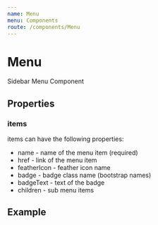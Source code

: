 ```yaml
---
name: Menu
menu: Components
route: /components/Menu
---
```




# Menu

Sidebar Menu Component

## Properties

<PropsTable of={Menu} />

### items

items can have the following properties:
<ul>
    <li>
        name - name of the menu item (required)
    </li>
    <li>
        href - link of the menu item
    </li>
    <li>
        featherIcon - feather icon name
    </li>
    <li>
        badge - badge class name (bootstrap names)
    </li>
    <li>
        badgeText - text of the badge
    </li>
    <li>
        children - sub menu items
    </li>
</ul>

## Example

<Playground>
    <Menu name="exampleMenu" show={true} main={true} items={[
                                {
                                    name: 'Getting Started',
                                    featherIcon: 'clipboard',
                                    href: 'getting-started.html'
                                },
                                {
                                    name: 'Components',
                                    featherIcon: 'book-open',
                                    href: 'sidebarComponents',
                                    children: [
                                        {
                                            name: 'Alerts',
                                            href: 'components.html#alerts'
                                        },
                                        {
                                            name: 'Avatars',
                                            href: 'components.html#avatars'
                                        },
                                        {
                                            name: 'Badges',
                                            href: 'components.html#badges'
                                        }
                                    ]
                                }
    ]} />
</Playground>